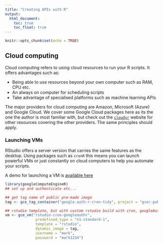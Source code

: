 ```yaml
---
title: "Creating APIs with R"
output:
  html_document:
    toc: true
    toc_float: true
---
```


```r
knitr::opts_chunk$set(echo = TRUE)
```

## Cloud computing

Cloud computing refers to using cloud resources to run your R scripts.  It offers advantages such as:

* Being able to use resources beyond your own computer such as RAM, CPU etc.
* An always on computer for scheduling scripts
* Take advantage of specialised platforms such as machine learning APIs

The major providers for cloud computing are Amazon, Microsoft (Azure) and Google Cloud.  We cover some Google Cloud packages here as its the one the author is most familiar with, but check out the [`cloudyr`](https://cloudyr.github.io/) website for other resources covering the other providers.  The same principles should apply.


### Launching VMs

RStudio offers a server version that carries the same features as the desktop.  Using packages such as `cronR` this means you can launch powerful VMs or just constantly on cloud computers to help you automate your scripts. 

A demo for launching a VM is [available here](https://cloudyr.github.io/googleComputeEngineR/articles/single-scheduler.html) 

```r
library(googleComputeEngineR)
## set up and authenticate etc...

## get tag name of public pre-made image
tag <- gce_tag_container("google-auth-r-cron-tidy", project = "gcer-public")

## rstudio template, but with custom rstudio build with cron, googleAuthR etc. 
vm <- gce_vm("rstudio-cron-googleauthr", 
              predefined_type = "n1-standard-1",
              template = "rstudio", 
              dynamic_image = tag, 
              username = "mark", 
              password = "mark1234")
```





